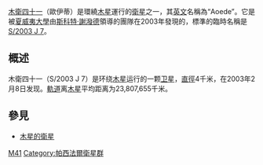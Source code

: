 [[木衛四十一|木衛四十一]]（歐伊蒂）是環繞[[木星|木星]]運行的[[衛星|衛星]]之一，其[[英文|英文]]名稱為“Aoede”。它是被[[夏威夷大學|夏威夷大學]]由[[斯科特·謝潑德|斯科特·謝潑德]]領導的團隊在2003年發現的，標準的臨時名稱是[[S/2003_J_7|S/2003 J 7]]。

== 概述 ==

木衛四十一（S/2003 J 7）是环绕[[木星|木星]]运行的一颗[[卫星|卫星]]，[[直徑|直徑]]4千米，在2003年2月8日发现。[[軌道|軌道]]离[[木星|木星]]平均距离为23,807,655千米。 

==參見==
* [[木星的衛星|木星的衛星]]

{{木星卫星}}

[[Category:木星的卫星|M41]]
[[Category:帕西法爾衛星群|Category:帕西法爾衛星群]]